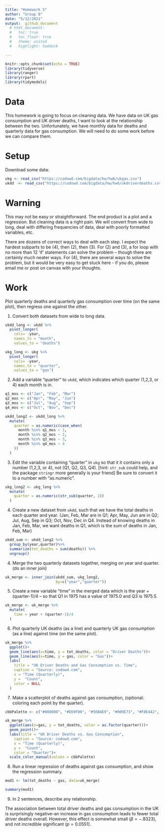 ```yaml
---
title: "Homework 5"
author: "Group 8"
date: "5/12/2021"
output:  github_document
  # html_document:
  #   toc: true
  #   toc_float: true
  #   theme: united
  #   highlight: haddock

---
```


```r
knitr::opts_chunk$set(echo = TRUE)
library(tidyverse)
library(ranger)
library(rpart)
library(tidymodels)
```

# Data

This homework is going to focus on cleaning data. We have data on UK gas consumption and UK driver deaths, I want to look at the relationship between the two. Unfortunately, we have monthly data for deaths and quarterly data for gas consumption. We will need to do some work before we can compare them.

# Setup

Download some data:
```r
ukg <- read_csv("https://codowd.com/bigdata/hw/hw6/ukgas.csv")
ukdd  <- read_csv("https://codowd.com/bigdata/hw/hw6/ukdriverdeaths.csv")
```

# Warning

This may not be easy or straightforward. The end product is a plot and a regression. But cleaning data is a right pain. We will convert from wide to long, deal with differing frequencies of data, deal with poorly formatted variables, etc. 

There are dozens of correct ways to deal with each step. I expect the hardest subparts to be (4), then (2), then (3). For (2) and (3), a for loop with no more than 12 'if' statements can solve the problem -- though there are certainly much neater ways. For (4), there are several ways to solve the problem, but it would be very easy to get stuck here - if you do, please email me or post on canvas with your thoughts. 

# Work

Plot quarterly deaths and quarterly gas consumption over time (on the same plot), then regress one against the other.

1. Convert both datasets from wide to long data. 

```r
ukdd_long <- ukdd %>%
  pivot_longer(
    cols= -year,
    names_to = "month",
    values_to = "deaths")

ukg_long <- ukg %>%
  pivot_longer(
    cols= -year,
    names_to = "quarter",
    values_to = "gas")
```

2. Add a variable "quarter" to `ukdd`, which indicates which quarter (1,2,3, or 4) each month is in. 

```r
q1_mos <- c("Jan", "Feb", "Mar")
q2_mos <- c("Apr", "May", "Jun")
q3_mos <- c("Jul", "Aug", "Sep")
q4_mos <- c("Oct", "Nov", "Dec")

ukdd_long2 <- ukdd_long %>%
  mutate(
    quarter = as.numeric(case_when(
      month %in% q1_mos ~ 1, 
      month %in% q2_mos ~ 2,
      month %in% q3_mos ~ 3,
      month %in% q4_mos ~ 4
    ))
  )
```

3. Edit the variable containing "quarter" in `ukg` so that it it contains only a number (1,2,3, or 4), not (Q1, Q2, Q3, Q4). [hint: `str_sub` could help, and the package `stringr` more generally is your friend] Be sure to convert it to a number with "as.numeric". 

```r
ukg_long2 <- ukg_long %>%
  mutate(
    quarter = as.numeric(str_sub(quarter, 2))
  )
```

4. Create a new dataset from `ukdd`, such that we have the total deaths in each quarter and year. (Jan, Feb, Mar are in Q1; Apr, May, Jun are in Q2; Jul, Aug, Sep in Q3; Oct, Nov, Dec in Q4. Instead of knowing deaths in Jan, Feb, Mar, we want deaths in Q1, which is the sum of deaths in Jan, Feb, Mar)

```r
ukdd_sum <- ukdd_long2 %>%
  group_by(year,quarter)%>%
  summarize(tot_deaths = sum(deaths)) %>%
  ungroup()
```

4. Merge the two quarterly datasets together, merging on year and quarter. (do an inner join)

```r
uk_merge <- inner_join(ukdd_sum, ukg_long2, 
                       by=c("year","quarter"))
```

5. Create a new variable "time" in the merged data which is the year + (quarter-1)/4 -- so that Q1 in 1975 has a value of 1975.0 and Q3 is 1975.5. 

```r
uk_merge <- uk_merge %>%
  mutate(
    time = year + (quarter-1)/4
  )
```

6. Plot quarterly UK deaths (as a line) and quarterly UK gas consumption (as a line) against time (on the same plot). 

```r
uk_merge %>%
  ggplot()+
  geom_line(aes(x=time, y = tot_deaths, color = "Driver Deaths"))+
  geom_line(aes(x=time, y = gas, color = "Gas"))+
  labs(
    title = "UK Driver Deaths and Gas Consumption vs. Time",
    caption = "Source: codowd.com",
    x = "Time (Quarterly)",
    y =  "Count",
    color = NULL
  )
```

7. Make a scatterplot of deaths against gas consumption, (optional: coloring each point by the quarter). 

```r
cbbPalette <- c("#000000", "#E69F00", "#56B4E9", "#009E73", "#F0E442", "#0072B2", "#D55E00", "#CC79A7")
```

```r
uk_merge %>%
  ggplot(aes(x=gas, y = tot_deaths, color = as.factor(quarter)))+
  geom_point()+
  labs(title = "UK Driver Deaths vs. Gas Consumption",
    caption = "Source: codowd.com",
    x = "Time (Quarterly)",
    y =  "Count",
    color = "Quarter")+
  scale_color_manual(values = cbbPalette)
```


8. Run a linear regression of deaths against gas consumption, and show the regression summary. 

```r
mod1 <- lm(tot_deaths ~ gas, data=uk_merge)

summary(mod1)
```

9. In 2 sentences, describe any relationship. 

The association between total driver deaths and gas consumption in the UK is surprisingly negative--an increase in gas consumption leads to fewer total driver deaths overall. However, this effect is somewhat small ($\beta=-.8323$), and not incredible significant ($p=0.0551$).  
